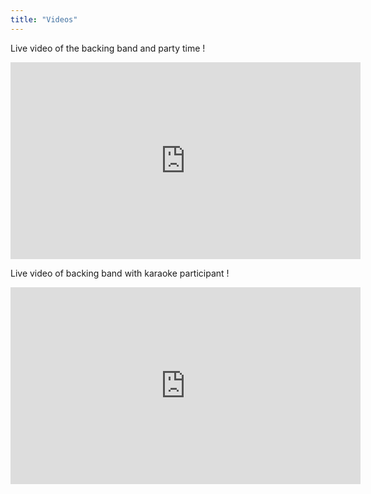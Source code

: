 ---
title: "Videos"
---

Live video of the backing band and party time !

<div style="text-align: center;">
  <iframe width="560" height="315" src="https://www.youtube.com/embed/XN8gnZRGCXQ" frameborder="0" allowfullscreen></iframe>
</div>


Live video of backing band with karaoke participant !

<div style="text-align: center;">
  <iframe width="560" height="315" src="https://www.youtube.com/embed/PVdFHRXJe-g" frameborder="0" allowfullscreen></iframe>
</div>
